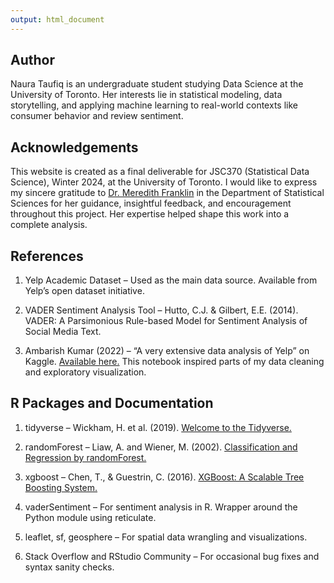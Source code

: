 ```yaml
---
output: html_document
---
```


## Author
Naura Taufiq is an undergraduate student studying Data Science at the University of Toronto. Her interests lie in statistical modeling, data storytelling, and applying machine learning to real-world contexts like consumer behavior and review sentiment.

## Acknowledgements
This website is created as a final deliverable for JSC370 (Statistical Data Science), Winter 2024, at the University of Toronto.
I would like to express my sincere gratitude to [Dr. Meredith Franklin](http://meredithfranklin.github.io/) in the Department of Statistical Sciences for her guidance, insightful feedback, and encouragement throughout this project. Her expertise helped shape this work into a complete analysis.

## References
1. Yelp Academic Dataset – Used as the main data source. Available from Yelp's open dataset initiative.

2. VADER Sentiment Analysis Tool – Hutto, C.J. & Gilbert, E.E. (2014). VADER: A Parsimonious Rule-based Model for Sentiment Analysis of Social Media Text.

3. Ambarish Kumar (2022) – "A very extensive data analysis of Yelp" on Kaggle. [Available here.](https://www.kaggle.com/code/ambarish/a-very-extensive-data-analysis-of-yelp) This notebook inspired parts of my data cleaning and exploratory visualization.

## R Packages and Documentation

1. tidyverse – Wickham, H. et al. (2019). [Welcome to the Tidyverse.](https://www.tidyverse.org/)

2. randomForest – Liaw, A. and Wiener, M. (2002). [Classification and Regression by randomForest.](https://cran.r-project.org/web/packages/randomForest/)

3. xgboost – Chen, T., & Guestrin, C. (2016). [XGBoost: A Scalable Tree Boosting System.](https://xgboost.readthedocs.io/)

4. vaderSentiment – For sentiment analysis in R. Wrapper around the Python module using reticulate.

5. leaflet, sf, geosphere – For spatial data wrangling and visualizations.

6. Stack Overflow and RStudio Community – For occasional bug fixes and syntax sanity checks.

